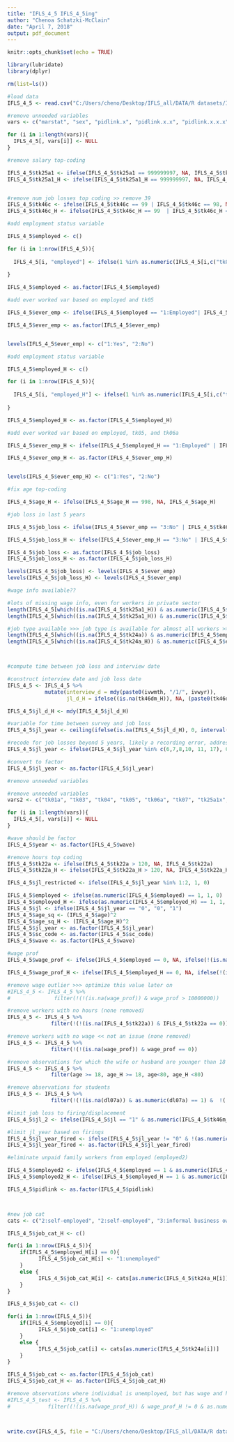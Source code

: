 ```yaml
---
title: "IFLS_4_5 IFLS_4_5ing"
author: "Chenoa Schatzki-McClain"
date: "April 7, 2018"
output: pdf_document
---
```


```r
knitr::opts_chunk$set(echo = TRUE)
```

```r

library(lubridate)
library(dplyr)

```

```r

rm(list=ls())

```

```r

#load data
IFLS_4_5 <- read.csv("C:/Users/cheno/Desktop/IFLS_all/DATA/R datasets/IFLS_4_5.csv")

#remove unneeded variables
vars <- c("marstat", "sex", "pidlink.x", "pidlink.x.x", "pidlink.x.x.x", "pidlink.y", "pidlink.y.y", "pidlink.y.y.y", "X", "X.1", "br03", "br04")

for (i in 1:length(vars)){
  IFLS_4_5[, vars[i]] <- NULL 
}

```

```r

#remove salary top-coding

IFLS_4_5$tk25a1 <- ifelse(IFLS_4_5$tk25a1 == 999999997, NA, IFLS_4_5$tk25a1)
IFLS_4_5$tk25a1_H <- ifelse(IFLS_4_5$tk25a1_H == 999999997, NA, IFLS_4_5$tk25a1_H)


#remove num job losses top coding >> remove 39
IFLS_4_5$tk46c <- ifelse(IFLS_4_5$tk46c == 99 | IFLS_4_5$tk46c == 98, NA, IFLS_4_5$tk46c)
IFLS_4_5$tk46c_H <- ifelse(IFLS_4_5$tk46c_H == 99  | IFLS_4_5$tk46c_H == 98, NA, IFLS_4_5$tk46c_H)

```



```r

#add employment status variable

IFLS_4_5$employed <- c()

for (i in 1:nrow(IFLS_4_5)){
  
  IFLS_4_5[i, "employed"] <- ifelse(1 %in% as.numeric(IFLS_4_5[i,c("tk01", "tk01a", "tk03", "tk04")]), "1:Employed", "2:Unemployed")
  
}

IFLS_4_5$employed <- as.factor(IFLS_4_5$employed)

#add ever worked var based on employed and tk05

IFLS_4_5$ever_emp <- ifelse(IFLS_4_5$employed == "1:Employed"| IFLS_4_5$tk06a_H == 1, 1, IFLS_4_5$tk05)

IFLS_4_5$ever_emp <- as.factor(IFLS_4_5$ever_emp)


levels(IFLS_4_5$ever_emp) <- c("1:Yes", "2:No")

```

```r

#add employment status variable

IFLS_4_5$employed_H <- c()

for (i in 1:nrow(IFLS_4_5)){
  
  IFLS_4_5[i, "employed_H"] <- ifelse(1 %in% as.numeric(IFLS_4_5[i,c("tk01_H", "tk01a_H", "tk03_H", "tk04_H")]), "1:Employed", "2:Unemployed")
  
}

IFLS_4_5$employed_H <- as.factor(IFLS_4_5$employed_H)

#add ever worked var based on employed, tk05, and tk06a

IFLS_4_5$ever_emp_H <- ifelse(IFLS_4_5$employed_H == "1:Employed" | IFLS_4_5$tk06a_H == 1, 1, IFLS_4_5$tk05_H)

IFLS_4_5$ever_emp_H <- as.factor(IFLS_4_5$ever_emp_H)


levels(IFLS_4_5$ever_emp_H) <- c("1:Yes", "2:No")


```

```r

#fix age top-coding

IFLS_4_5$age_H <- ifelse(IFLS_4_5$age_H == 998, NA, IFLS_4_5$age_H)

```

```r

#job loss in last 5 years

IFLS_4_5$job_loss <- ifelse(IFLS_4_5$ever_emp == "3:No" | IFLS_4_5$tk46a == "3:No", 2, IFLS_4_5$tk46b)

IFLS_4_5$job_loss_H <- ifelse(IFLS_4_5$ever_emp_H == "3:No" | IFLS_4_5$tk46a_H == "3:No", 2, IFLS_4_5$tk46b_H)

IFLS_4_5$job_loss <- as.factor(IFLS_4_5$job_loss)
IFLS_4_5$job_loss_H <- as.factor(IFLS_4_5$job_loss_H)

levels(IFLS_4_5$job_loss) <- levels(IFLS_4_5$ever_emp)
levels(IFLS_4_5$job_loss_H) <- levels(IFLS_4_5$ever_emp)


```

```r

#wage info available??

#lots of missing wage info, even for workers in private sector
length(IFLS_4_5[which((is.na(IFLS_4_5$tk25a1_H)) & as.numeric(IFLS_4_5$employed_H) == 1),1])
length(IFLS_4_5[which((is.na(IFLS_4_5$tk25a1_H)) & as.numeric(IFLS_4_5$tk24a) == 5),1])

#job type available >>> job type is available for almost all workers >> could serve as a proxy for wage
length(IFLS_4_5[which((is.na(IFLS_4_5$tk24a)) & as.numeric(IFLS_4_5$employed) == 1),1])
length(IFLS_4_5[which((is.na(IFLS_4_5$tk24a_H)) & as.numeric(IFLS_4_5$employed_H) == 1),1])




```

```r

#compute time between job loss and interview date

#construct interview date and job loss date
IFLS_4_5 <- IFLS_4_5 %>%
            mutate(interview_d = mdy(paste0(ivwmth, "/1/", ivwyr)), 
                   jl_d_H = ifelse((is.na(tk46dm_H)), NA, (paste0(tk46dm_H, "/1/", tk46dy_H))))

IFLS_4_5$jl_d_H <- mdy(IFLS_4_5$jl_d_H)

#variable for time between survey and job loss
IFLS_4_5$jl_year <- ceiling(ifelse(is.na(IFLS_4_5$jl_d_H), 0, interval(IFLS_4_5$jl_d_H, IFLS_4_5$interview_d)/dyears()))

#recode for job losses beyond 5 years, likely a recording error, address in data section
IFLS_4_5$jl_year <- ifelse(IFLS_4_5$jl_year %in% c(6,7,8,10, 11, 17), 0, IFLS_4_5$jl_year)

#convert to factor
IFLS_4_5$jl_year <- as.factor(IFLS_4_5$jl_year)

```

```r

#remove unneeded variables

#remove unneeded variables
vars2 <- c("tk01a", "tk03", "tk04", "tk05", "tk06a", "tk07", "tk25a1x", "tk46a", "tk46b", "dl06x", "ar13", "tk25a1x_H", "tk46a_H", "tk46b_H", "dl06x_H", "dl04_H")

for (i in 1:length(vars)){
  IFLS_4_5[, vars[i]] <- NULL 
}

#wave should be factor
IFLS_4_5$year <- as.factor(IFLS_4_5$wave)

#remove hours top coding
IFLS_4_5$tk22a <- ifelse(IFLS_4_5$tk22a > 120, NA, IFLS_4_5$tk22a)
IFLS_4_5$tk22a_H <- ifelse(IFLS_4_5$tk22a_H > 120, NA, IFLS_4_5$tk22a_H)

```

```r

IFLS_4_5$jl_restricted <- ifelse(IFLS_4_5$jl_year %in% 1:2, 1, 0)

IFLS_4_5$employed <- ifelse(as.numeric(IFLS_4_5$employed) == 1, 1, 0)
IFLS_4_5$employed_H <- ifelse(as.numeric(IFLS_4_5$employed_H) == 1, 1, 0)
IFLS_4_5$jl <- ifelse(IFLS_4_5$jl_year == "0", "0", "1")
IFLS_4_5$age_sq <- (IFLS_4_5$age)^2
IFLS_4_5$age_sq_H <- (IFLS_4_5$age_H)^2
IFLS_4_5$jl_year <- as.factor(IFLS_4_5$jl_year)
IFLS_4_5$sc_code <- as.factor(IFLS_4_5$sc_code)
IFLS_4_5$wave <- as.factor(IFLS_4_5$wave)

#wage prof
IFLS_4_5$wage_prof <- ifelse(IFLS_4_5$employed == 0, NA, ifelse(!(is.na(IFLS_4_5$tk25a1)), IFLS_4_5$tk25a1, ifelse(!(is.na(IFLS_4_5$tk26a1)), IFLS_4_5$tk26a1, NA)))

IFLS_4_5$wage_prof_H <- ifelse(IFLS_4_5$employed_H == 0, NA, ifelse(!(is.na(IFLS_4_5$tk25a1_H)), IFLS_4_5$tk25a1_H, ifelse(!(is.na(IFLS_4_5$tk26a1_H)), IFLS_4_5$tk26a1_H, NA)))

#remove wage outlier >>> optimize this value later on
#IFLS_4_5 <- IFLS_4_5 %>%
#              filter(!(!(is.na(wage_prof)) & wage_prof > 10000000))

#remove workers with no hours (none removed)
IFLS_4_5 <- IFLS_4_5 %>%
              filter(!(!(is.na(IFLS_4_5$tk22a)) & IFLS_4_5$tk22a == 0))

#remove workers with no wage << not an issue (none removed)
IFLS_4_5 <- IFLS_4_5 %>%
              filter(!(!(is.na(wage_prof)) & wage_prof == 0))

#remove observations for which the wife or husband are younger than 18
IFLS_4_5 <- IFLS_4_5 %>%
              filter(age >= 18, age_H >= 18, age<80, age_H <80)

#remove observations for students
IFLS_4_5 <- IFLS_4_5 %>%
              filter(!(!(is.na(dl07a)) & as.numeric(dl07a) == 1) &  !(!(is.na(dl07a_H)) & as.numeric(dl07a_H) == 1))

#limit job loss to firing/displacement
IFLS_4_5$jl_2 <- ifelse(IFLS_4_5$jl == "1" & as.numeric(IFLS_4_5$tk46m_H) %in% c(1, 2, 5), 1, 0)

#limit jl_year based on firings
IFLS_4_5$jl_year_fired <- ifelse(IFLS_4_5$jl_year != "0" & !(as.numeric(IFLS_4_5$tk46m_H) %in% c(1, 2, 5)), 0, as.numeric(IFLS_4_5$jl_year)-1)
IFLS_4_5$jl_year_fired <- as.factor(IFLS_4_5$jl_year_fired)

#eliminate unpaid family workers from employed (employed2)

IFLS_4_5$employed2 <- ifelse(IFLS_4_5$employed == 1 & as.numeric(IFLS_4_5$tk24a) == 6, 0, IFLS_4_5$employed)
IFLS_4_5$employed2_H <- ifelse(IFLS_4_5$employed_H == 1 & as.numeric(IFLS_4_5$tk24a_H) == 6, 0, IFLS_4_5$employed_H)

IFLS_4_5$pidlink <- as.factor(IFLS_4_5$pidlink)




```

```r

#new job cat
cats <- c("2:self-employed", "2:self-employed", "3:informal business owner", "4:government", "5:private", "1:unemployed", "6:casual", "6:casual")

IFLS_4_5$job_cat_H <- c()

for(i in 1:nrow(IFLS_4_5)){
    if(IFLS_4_5$employed_H[i] == 0){
          IFLS_4_5$job_cat_H[i] <- "1:unemployed"
    }
    else {
          IFLS_4_5$job_cat_H[i] <- cats[as.numeric(IFLS_4_5$tk24a_H[i])]
    }
}

IFLS_4_5$job_cat <- c()

for(i in 1:nrow(IFLS_4_5)){
    if(IFLS_4_5$employed[i] == 0){
          IFLS_4_5$job_cat[i] <- "1:unemployed"
    }
    else {
          IFLS_4_5$job_cat[i] <- cats[as.numeric(IFLS_4_5$tk24a[i])]
    }
}

IFLS_4_5$job_cat <- as.factor(IFLS_4_5$job_cat)
IFLS_4_5$job_cat_H <- as.factor(IFLS_4_5$job_cat_H)

#remove observations where individual is unemployed, but has wage and hours
#IFLS_4_5_test <- IFLS_4_5 %>%
#            filter((!(is.na(wage_prof_H)) & wage_prof_H != 0 & as.numeric(job_cat_H) == 1))




```

```r

write.csv(IFLS_4_5, file = "C:/Users/cheno/Desktop/IFLS_all/DATA/R datasets/IFLS_4_5_clean.csv")

```